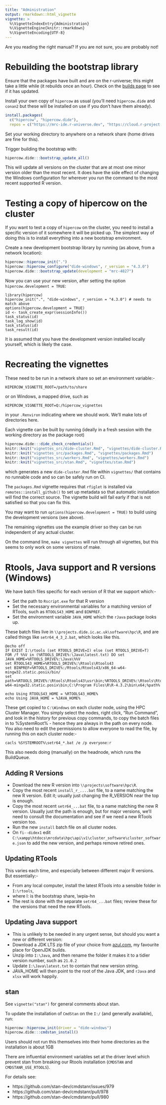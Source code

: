 ```yaml
---
title: "Administration"
output: rmarkdown::html_vignette
vignette: >
  %\VignetteIndexEntry{Administration}
  %\VignetteEngine{knitr::rmarkdown}
  %\VignetteEncoding{UTF-8}
---
```


Are you reading the right manual?  If you are not sure, you are probably not!

# Rebuilding the bootstrap library

Ensure that the packages have built and are on the r-universe; this might take a little while (it rebuilds once an hour). Check on the [builds page](https://mrc-ide.r-universe.dev/builds) to see if it has updated.

Install your own copy of `hipercow` as usual (you'll need `hipercow.dide` and `conan2` but these will be installed on use if you don't have them already).

```r
install.packages(
  c("hipercow", "hipercow.dide"),
  repos = c("https://mrc-ide.r-universe.dev", "https://cloud.r-project.org"))
```

Set your working directory to anywhere on a network share (home drives are fine for this).

Trigger building the bootstrap with:

```r
hipercow.dide:::bootstrap_update_all()
```

This will update all versions on the cluster that are at most one minor version older than the most recent.  It does have the side effect of changing the Windows configuration for wherever you run the command to the most recent supported R version.

# Testing a copy of hipercow on the cluster

If you want to test a copy of `hipercow` on the cluster, you need to install a specific version of it somewhere it will be picked up.  The simplest way of doing this is to install everything into a new bootstrap environment.

Create a new development bootstrap library by running (as above, from a network location):

```r
hipercow::hipercow_init(".")
hipercow::hipercow_configure("dide-windows", r_version = "4.3.0")
hipercow.dide:::bootstrap_update(development = "mrc-4827")
```

Now you can use your new version, after setting the option `hipercow.development = TRUE`:

```
library(hipercow)
hipercow_init(".", "dide-windows", r_version = "4.3.0") # needs to match above
options(hipercow.development = TRUE)
id <- task_create_expr(sessionInfo())
task_status(id)
task_log_show(id)
task_status(id)
task_result(id)
```

It is assumed that you have the development version installed locally yourself, which is likely the case.

# Recreating the vignettes

These need to be run in a network share so set an environment variable:-

```
HIPERCOW_VIGNETTE_ROOT=/path/to/share
```

or on Windows, a mapped drive, such as

```
HIPERCOW_VIGNETTE_ROOT=Q:/hipercow_vignettes
```

in your `.Renviron` indicating where we should work.  We'll make lots of directories here.

Each vignette can be built by running (ideally in a fresh session with the working directory as the package root)

```r
hipercow.dide:::dide_check_credentials()
knitr::knit("vignettes_src/dide-cluster.Rmd", "vignettes/dide-cluster.Rmd")
knitr::knit("vignettes_src/packages.Rmd", "vignettes/packages.Rmd")
knitr::knit("vignettes_src/workers.Rmd", "vignettes/workers.Rmd")
knitr::knit("vignettes_src/stan.Rmd", "vignettes/stan.Rmd")
```

which generates a new `dide-cluster.Rmd` file within `vignettes/` that contains no runnable code and so can be safely run on CI.

The `packages.Rmd` vignette requires that `rfiglet` is installed via `remotes::install_github()` to set up metadata so that automatic installation will find the correct source.  The vignette build will fail early if that is not satisfied so that you can fix this.

You may want to run `options(hipercow.development = TRUE)` to build using the development versions (see above).

The remaining vignettes use the example driver so they can be run independent of any actual cluster.

On the command line, `make vignettes` will run through all vignettes, but this seems to only work on some versions of make.

# Rtools, Java support and R versions (Windows)

We have batch files specific for each version of R that we support which:-

* Set the path to `Rscript.exe` for that R version
* Set the necessary environmental variables for a matching version of RTools, such as `RTOOLS43_HOME` and `BINPREF`. 
* Set the environment variable `JAVA_HOME` which the `rJava` package looks up.

These batch files live in `\\projects.dide.ic.ac.uk\software\hpc\R`, and are called things like `setr64_4_3_2.bat`, which looks like this.

```
@echo off
IF EXIST I:\rtools (set RTOOLS_DRIVE=I) else (set RTOOLS_DRIVE=T)
FOR /f %%V in (%RTOOLS_DRIVE%:\Java\latest.txt) DO set JAVA_HOME=%RTOOLS_DRIVE%:\Java\%%V
set RTOOLS43_HOME=%RTOOLS_DRIVE%:\Rtools\Rtools43
set BINPREF=%RTOOLS_DRIVE%:/Rtools/Rtools43/x86_64-w64-mingw32.static.posix/bin/
set path=%RTOOLS_DRIVE%:\Rtools\Rtools43\usr\bin;%RTOOLS_DRIVE%:\Rtools\Rtools43\x86_64-w64-mingw32.static.posix\bin;C:\Program Files\R\R-4.3.2\bin\x64;%path%

echo Using RTOOLS43_HOME = %RTOOLS43_HOME%
echo Using JAVA_HOME = %JAVA_HOME%
```

These get copied to `C:\Windows` on each cluster node, using the HPC Cluster Manager. You simply select the nodes, right click, "Run Command", and look in the history for previous copy commands, to copy the batch files in to %SystemRoot% - hence they are always in the path on every node. You also need to edit the permissions to allow everyone to read the file, by running this on each cluster node:-

```
cacls %SYSTEMROOT%\setr64_*.bat /e /p everyone:r
```

This also needs doing (manually) on the headnode, which runs the BuildQueue.

## Adding R Versions

* Download the new R version into `\\projects\software\hpc\R`.
* Copy the most recent `install_r_....bat` file, to a name matching the new R version. Edit it; usually just changing the R_VERSION near the top is enough.
* Copy the most recent `setr64_...bat` file, to a name matching the new R version. Usually just the path is enough, but for major versions, we'll need to consult the documentation and see if we need a new RTools version too.
* Run the new `install` batch file on all cluster nodes.
* On `fi--didex1` edit `C:\xampp\htdocs\mrcdata\hpc\api\v1\cluster_software\cluster_software.json` to add the new version, and perhaps remove retired ones.

## Updating RTools

This varies each time, and especially between different major R versions. But essentially:-

* From any local computer, install the latest RTools into a sensible folder in `I:\rtools`,
* where I: is the bootstrap share, \\wpia-hn\hipercow
* The rest is done with the separate `setr64_...bat` files; review these for the versions that need the new RTools.

## Updating Java support

* This is unlikely to be needed in any urgent sense, but should you want a new or different version:
* Download a JDK LTS zip file of your choice from [azul.com](www.azul.com), my favourite place for OpenJDK builds.
* Unzip into `I:\Java`, and then rename the folder it makes it to a tidier version number, such as `21.0.2`
* Update `I:\Java\latest.txt` to contain that new version string.
* JAVA_HOME will then point to the root of the Java JDK, and `rJava` and `xlsx` will work happily.

## stan

See `vignette("stan")` for general comments about stan.

To update the installation of `CmdStan` on the `I:/` (and generally available), run:

```r
hipercow::hipercow_init(driver = "dide-windows")
hipercow.dide:::cmdstan_install()
```

Users should not run this themselves into their home directories as the installation is about 1GB

There are influential environment variables set at the driver level which prevent stan from breaking our Rtools installation (`CMDSTAN` and `CMDSTANR_USE_RTOOLS`).

For details see:

* https://github.com/stan-dev/cmdstanr/issues/979
* https://github.com/stan-dev/cmdstanr/pull/978
* https://github.com/stan-dev/cmdstanr/pull/980
